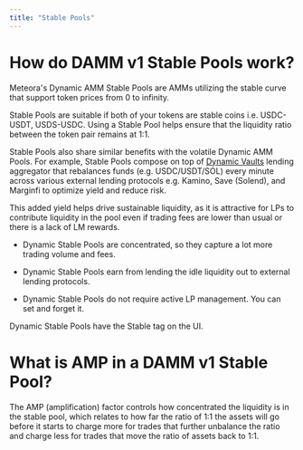 ```yaml
---
title: "Stable Pools"
---
```


# How do DAMM v1 Stable Pools work?

Meteora's Dynamic AMM Stable Pools are AMMs utilizing the stable curve that support token prices from 0 to infinity.

Stable Pools are suitable if both of your tokens are stable coins i.e. USDC-USDT, USDS-USDC. Using a Stable Pool helps ensure that the liquidity ratio between the token pair remains at 1:1.

Stable Pools also share similar benefits with the volatile Dynamic AMM Pools. For example, Stable Pools compose on top of [Dynamic Vaults](/overview/other-products/dynamic-vault/1-what-is-dynamic-vault) lending aggregator that rebalances funds (e.g. USDC/USDT/SOL) every minute across various external lending protocols e.g. Kamino, Save (Solend), and Marginfi to optimize yield and reduce risk. 

This added yield helps drive sustainable liquidity, as it is attractive for LPs to contribute liquidity in the pool even if trading fees are lower than usual or there is a lack of LM rewards.

- Dynamic Stable Pools are concentrated, so they capture a lot more trading volume and fees.

- Dynamic Stable Pools earn from lending the idle liquidity out to external lending protocols. 

- Dynamic Stable Pools do not require active LP management. You can set and forget it.

<Note>Dynamic Stable Pools have the Stable tag on the UI.</Note>

# What is AMP in a DAMM v1 Stable Pool?

The AMP (amplification) factor controls how concentrated the liquidity is in the stable pool, which relates to how far the ratio of 1:1 the assets will go before it starts to charge more for trades that further unbalance the ratio and charge less for trades that move the ratio of assets back to 1:1.